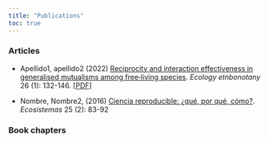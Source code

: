 ```yaml
---
title: "Publications"
toc: true
---
```


### Articles

- Apellido1, apellido2 (2022) [Reciprocity and interaction effectiveness in generalised mutualisms among free‐living species](https://doi.org/10.1111/ele.14141). *Ecology etnbonotany* 26 (1): 132-146. [[PDF](https://onlinelibrary.wiley.com/doi/pdf/10.1111/ele.14141)]

- Nombre, Nombre2, (2016) [Ciencia reproducible: ¿qué, por qué, cómo?](https://doi.org/10.7818/ECOS.2016.25-2.11). *Ecosistemas* 25 (2): 83-92

### Book chapters



